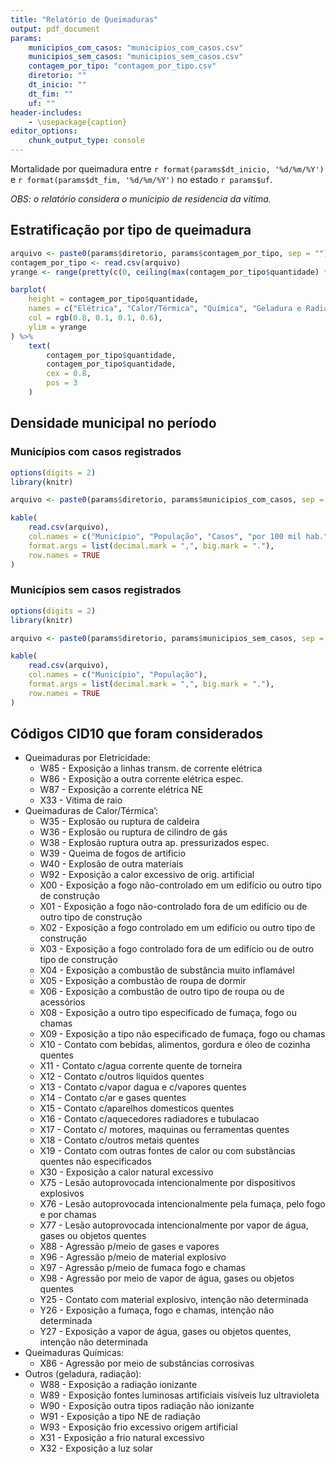 ```yaml
---
title: "Relatório de Queimaduras"
output: pdf_document
params: 
    municipios_com_casos: "municipios_com_casos.csv"
    municipios_sem_casos: "municipios_sem_casos.csv"
    contagem_por_tipo: "contagem_por_tipo.csv"
    diretorio: ""
    dt_inicio: ""
    dt_fim: ""
    uf: ""
header-includes:
    - \usepackage{caption}
editor_options:
    chunk_output_type: console
---
```


\captionsetup[table]{labelformat=empty}

Mortalidade por queimadura entre `r format(params$dt_inicio, '%d/%m/%Y')` e `r format(params$dt_fim, '%d/%m/%Y')` no estado `r params$uf`.

_OBS: o relatório considera o municipio de residencia da vítima._

## Estratificação por tipo de queimadura

```r
arquivo <- paste0(params$diretorio, params$contagem_por_tipo, sep = "")
contagem_por_tipo <- read.csv(arquivo)
yrange <- range(pretty(c(0, ceiling(max(contagem_por_tipo$quantidade) * 1.25))))

barplot(
    height = contagem_por_tipo$quantidade,
    names = c("Elétrica", "Calor/Térmica", "Química", "Geladura e Radiação"),
    col = rgb(0.8, 0.1, 0.1, 0.6),
    ylim = yrange
) %>%
    text(
        contagem_por_tipo$quantidade,
        contagem_por_tipo$quantidade,
        cex = 0.8,
        pos = 3
    )

```
\pagebreak

## Densidade municipal no período

### Municípios com casos registrados

```r
options(digits = 2)
library(knitr)

arquivo <- paste0(params$diretorio, params$municipios_com_casos, sep = "")

kable(
    read.csv(arquivo),
    col.names = c("Município", "População", "Casos", "por 100 mil hab."),
    format.args = list(decimal.mark = ",", big.mark = "."),
    row.names = TRUE
)

```
\pagebreak

### Municípios sem casos registrados

```r
options(digits = 2)
library(knitr)

arquivo <- paste0(params$diretorio, params$municipios_sem_casos, sep = "")

kable(
    read.csv(arquivo),
    col.names = c("Município", "População"),
    format.args = list(decimal.mark = ",", big.mark = "."),
    row.names = TRUE
)
```
\pagebreak

## Códigos CID10 que foram considerados

* Queimaduras por Eletricidade:
    + W85 - Exposição a linhas transm. de corrente elétrica
    + W86 - Exposição a outra corrente elétrica espec.
    + W87 - Exposição a corrente elétrica NE
    + X33 - Vitima de raio

* Queimaduras de Calor/Térmica':
    + W35 - Explosão ou ruptura de caldeira
    + W36 - Explosão ou ruptura de cilindro de gás
    + W38 - Explosão ruptura outra ap. pressurizados espec.
    + W39 - Queima de fogos de artificio
    + W40 - Explosão de outra materiais
    + W92 - Exposição a calor excessivo de orig. artificial
    + X00 - Exposição a fogo não-controlado em um edifício ou outro tipo de construção
    + X01 - Exposição a fogo não-controlado fora de um edifício ou de outro tipo de construção
    + X02 - Exposição a fogo controlado em um edifício ou outro tipo de construção
    + X03 - Exposição a fogo controlado fora de um edifício ou de outro tipo de construção
    + X04 - Exposição a combustão de substância muito inflamável
    + X05 - Exposição a combustão de roupa de dormir
    + X06 - Exposição a combustão de outro tipo de roupa ou de acessórios
    + X08 - Exposição a outro tipo especificado de fumaça, fogo ou chamas
    + X09 - Exposição a tipo não especificado de fumaça, fogo ou chamas
    + X10 - Contato com bebidas, alimentos, gordura e óleo de cozinha quentes
    + X11 - Contato c/agua corrente quente de torneira
    + X12 - Contato c/outros liquidos quentes
    + X13 - Contato c/vapor dagua e c/vapores quentes
    + X14 - Contato c/ar e gases quentes
    + X15 - Contato c/aparelhos domesticos quentes
    + X16 - Contato c/aquecedores radiadores e tubulacao
    + X17 - Contato c/ motores, maquinas ou ferramentas quentes
    + X18 - Contato c/outros metais quentes
    + X19 - Contato com outras fontes de calor ou com substâncias quentes não especificados
    + X30 - Exposição a calor natural excessivo
    + X75 - Lesão autoprovocada intencionalmente por dispositivos explosivos
    + X76 - Lesão autoprovocada intencionalmente pela fumaça, pelo fogo e por chamas
    + X77 - Lesão autoprovocada intencionalmente por vapor de água, gases ou objetos quentes
    + X88 - Agressão p/meio de gases e vapores
    + X96 - Agressão p/meio de material explosivo
    + X97 - Agressão p/meio de fumaca fogo e chamas
    + X98 - Agressão por meio de vapor de água, gases ou objetos quentes
    + Y25 - Contato com material explosivo, intenção não determinada
    + Y26 - Exposição a fumaça, fogo e chamas, intenção não determinada
    + Y27 - Exposição a vapor de água, gases ou objetos quentes, intenção não determinada

* Queimaduras Químicas:
    + X86 - Agressão por meio de substâncias corrosivas

* Outros (geladura, radiação):
    + W88 - Exposição a radiação ionizante
    + W89 - Exposição fontes luminosas artificiais visíveis luz ultravioleta
    + W90 - Exposição outra tipos radiação não ionizante
    + W91 - Exposição a tipo NE de radiação
    + W93 - Exposição frio excessivo origem artificial
    + X31 - Exposição a frio natural excessivo
    + X32 - Exposição a luz solar